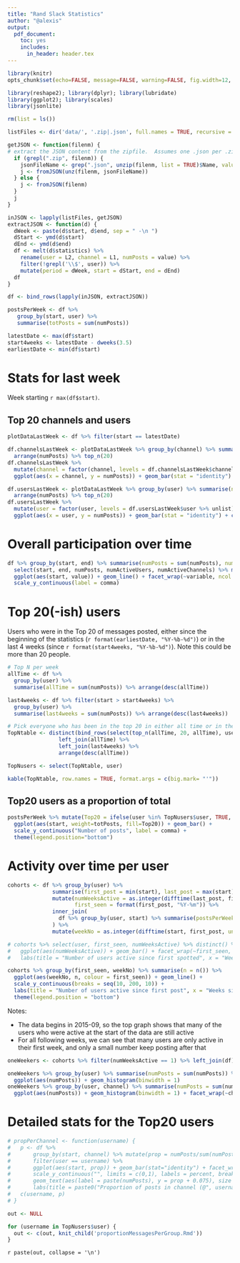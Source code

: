 ```yaml
---
title: "Rand Slack Statistics"
author: "@alexis"
output: 
  pdf_document: 
    toc: yes
    includes:
      in_header: header.tex
---
```


```r
library(knitr)
opts_chunk$set(echo=FALSE, message=FALSE, warning=FALSE, fig.width=12, fig.height=6)

library(reshape2); library(dplyr); library(lubridate)
library(ggplot2); library(scales)
library(jsonlite)

rm(list = ls())

listFiles <- dir('data/', '.zip|.json', full.names = TRUE, recursive = TRUE)

getJSON <- function(filenm) {
# extract the JSON content from the zipfile.  Assumes one .json per .zip, or .json file
  if (grepl(".zip", filenm)) {
    jsonFileName <- grep(".json", unzip(filenm, list = TRUE)$Name, value = TRUE)  # find .json file in the zipfile
    j <- fromJSON(unz(filenm, jsonFileName))
  } else {
    j <- fromJSON(filenm)
  }
  j
}

inJSON <- lapply(listFiles, getJSON)
extractJSON <- function(d) {
  dWeek <- paste(d$start, d$end, sep = " -\n ")
  dStart <- ymd(d$start)
  dEnd <- ymd(d$end)
  df <- melt(d$statistics) %>% 
    rename(user = L2, channel = L1, numPosts = value) %>% 
    filter(!grepl('\\$', user)) %>%
    mutate(period = dWeek, start = dStart, end = dEnd)
  df
}

df <- bind_rows(lapply(inJSON, extractJSON))

postsPerWeek <- df %>% 
   group_by(start, user) %>% 
   summarise(totPosts = sum(numPosts))

latestDate <- max(df$start)
start4weeks <- latestDate - dweeks(3.5)
earliestDate <- min(df$start)
```

\pagebreak

# Stats for last week
Week starting `r max(df$start)`.

## Top 20 channels and users
```r
plotDataLastWeek <- df %>% filter(start == latestDate)  

df.channelsLastWeek <- plotDataLastWeek %>% group_by(channel) %>% summarise(numPosts = sum(numPosts)) %>% 
  arrange(numPosts) %>% top_n(20)
df.channelsLastWeek %>% 
  mutate(channel = factor(channel, levels = df.channelsLastWeek$channel %>% unlist)) %>%  # reorder bars
  ggplot(aes(x = channel, y = numPosts)) + geom_bar(stat = "identity") + coord_flip()

df.usersLastWeek <- plotDataLastWeek %>% group_by(user) %>% summarise(numPosts = sum(numPosts)) %>% 
  arrange(numPosts) %>% top_n(20)
df.usersLastWeek %>% 
  mutate(user = factor(user, levels = df.usersLastWeek$user %>% unlist)) %>%
  ggplot(aes(x = user, y = numPosts)) + geom_bar(stat = "identity") + coord_flip()

```

# Overall participation over time

```r
df %>% group_by(start, end) %>% summarise(numPosts = sum(numPosts), numActiveUsers = length(user), numActiveChannels = length(unique(channel))) %>%
  select(start, end, numPosts, numActiveUsers, numActiveChannels) %>% melt(id.vars = c("start", "end")) %>%
  ggplot(aes(start, value)) + geom_line() + facet_wrap(~variable, ncol = 1, scales = "free_y") + 
  scale_y_continuous(label = comma)
```


# Top 20(-ish) users

Users who were in the Top 20 of messages posted, either since the beginning of the statistics (`r format(earliestDate, "%Y-%b-%d")`) or in the last 4 weeks (since `r format(start4weeks, "%Y-%b-%d")`).  Note this could be more than 20 people.

```r
# Top N per week
allTime <- df %>% 
  group_by(user) %>% 
  summarise(allTime = sum(numPosts)) %>% arrange(desc(allTime)) 

last4weeks <- df %>% filter(start > start4weeks) %>%
  group_by(user) %>% 
  summarise(last4weeks = sum(numPosts)) %>% arrange(desc(last4weeks)) 

# Pick everyone who has been in the top 20 in either all time or in the last 4 weeks
TopNtable <- distinct(bind_rows(select(top_n(allTime, 20, allTime), user), select(top_n(last4weeks, 20, last4weeks), user))) %>% 
                left_join(allTime) %>%
                left_join(last4weeks) %>%
                arrange(desc(allTime))

TopNusers <- select(TopNtable, user)

kable(TopNtable, row.names = TRUE, format.args = c(big.mark= "'"))

```

## Top20 users as a proportion of total

```r
postsPerWeek %>% mutate(Top20 = ifelse(user %in% TopNusers$user, TRUE, FALSE)) %>%
  ggplot(aes(start, weight=totPosts, fill=Top20)) + geom_bar() +
  scale_y_continuous("Number of posts", label = comma) +
  theme(legend.position="bottom")

```

# Activity over time per user

```r
cohorts <- df %>% group_by(user) %>%
              summarise(first_post = min(start), last_post = max(start)) %>% 
              mutate(numWeeksActive = as.integer(difftime(last_post, first_post, units = "weeks")) + 1,
                     first_seen = format(first_post, "%Y-%m")) %>%
              inner_join(
                df %>% group_by(user, start) %>% summarise(postsPerWeek = sum(numPosts))    # number of posts per week
              ) %>%
              mutate(weekNo = as.integer(difftime(start, first_post, units = "weeks")))

# cohorts %>% select(user, first_seen, numWeeksActive) %>% distinct() %>%
#   ggplot(aes(numWeeksActive)) + geom_bar() + facet_wrap(~first_seen, ncol = 1, labeller = label_both) +
#   labs(title = "Number of users active since first spotted", x = "Weeks since first seen", y = "Number of users active")

cohorts %>% group_by(first_seen, weekNo) %>% summarise(n = n()) %>%
  ggplot(aes(weekNo, n, colour = first_seen)) + geom_line() + 
  scale_y_continuous(breaks = seq(10, 200, 10)) +
  labs(title = "Number of users active since first post", x = "Weeks since first posted", y = "Number of users active", colour = "First posted") +
  theme(legend.position = "bottom")

```

Notes:

* The data begins in 2015-09, so the top graph shows that many of the users who were active at the start of the data are still active
* For all following weeks, we can see that many users are only active in their first week, and only a small number keep posting after that

```r
oneWeekers <- cohorts %>% filter(numWeeksActive == 1) %>% left_join(df)

oneWeekers %>% group_by(user) %>% summarise(numPosts = sum(numPosts)) %>% select(user, numPosts) %>%
  ggplot(aes(numPosts)) + geom_histogram(binwidth = 1) 
oneWeekers %>% group_by(user, channel) %>% summarise(numPosts = sum(numPosts)) %>% select(user, channel, numPosts) %>%
  ggplot(aes(numPosts)) + geom_histogram(binwidth = 1) + facet_wrap(~channel)
```


# Detailed stats for the Top20 users

```r
# propPerChannel <- function(username) {
#   p <- df %>%
#       group_by(start, channel) %>% mutate(prop = numPosts/sum(numPosts)) %>%
#       filter(user == username) %>%
#       ggplot(aes(start, prop)) + geom_bar(stat="identity") + facet_wrap(~channel) +
#       scale_y_continuous("", limits = c(0,1), labels = percent, breaks = c(0, .25, .5, .75, 1)) + 
#       geom_text(aes(label = paste(numPosts), y = prop + 0.075), size = 3) +
#       labs(title = paste0("Proportion of posts in channel (@", username, ")"))
#   c(username, p)
# }

out <- NULL

for (username in TopNusers$user) {
  out <- c(out, knit_child('proportionMessagesPerGroup.Rmd'))
}

```
`r paste(out, collapse = '\n')`
